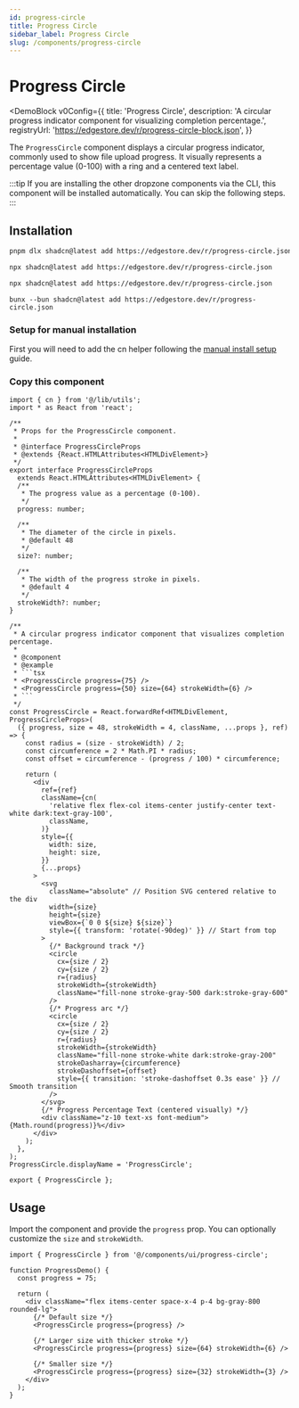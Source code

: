 ```yaml
---
id: progress-circle
title: Progress Circle
sidebar_label: Progress Circle
slug: /components/progress-circle
---
```



# Progress Circle

<DemoBlock
  v0Config={{
    title: 'Progress Circle',
    description:
      'A circular progress indicator component for visualizing completion percentage.',
    registryUrl: 'https://edgestore.dev/r/progress-circle-block.json',
  }}
>
  <ProgressCircleUsage />
</DemoBlock>

The `ProgressCircle` component displays a circular progress indicator, commonly used to show file upload progress. It visually represents a percentage value (0-100) with a ring and a centered text label.

:::tip
If you are installing the other dropzone components via the CLI, this component will be installed automatically. You can skip the following steps.
:::

## Installation

<Tabs>
<TabItem value="cli" label="CLI">

<Tabs>
<TabItem value="pnpm" label="pnpm">

```bash
pnpm dlx shadcn@latest add https://edgestore.dev/r/progress-circle.json
```

</TabItem>
<TabItem value="npm" label="npm">

```bash
npx shadcn@latest add https://edgestore.dev/r/progress-circle.json
```

</TabItem>
<TabItem value="yarn" label="yarn">

```bash
npx shadcn@latest add https://edgestore.dev/r/progress-circle.json
```

</TabItem>
<TabItem value="bun" label="bun">

```shell
bunx --bun shadcn@latest add https://edgestore.dev/r/progress-circle.json
```

</TabItem>
</Tabs>

</TabItem>
<TabItem value="manual" label="Manual">

### Setup for manual installation

First you will need to add the cn helper following the [manual install setup](/docs/components/manual-install) guide.

### Copy this component

<CollapsibleCode>

````tsx
import { cn } from '@/lib/utils';
import * as React from 'react';

/**
 * Props for the ProgressCircle component.
 *
 * @interface ProgressCircleProps
 * @extends {React.HTMLAttributes<HTMLDivElement>}
 */
export interface ProgressCircleProps
  extends React.HTMLAttributes<HTMLDivElement> {
  /**
   * The progress value as a percentage (0-100).
   */
  progress: number;

  /**
   * The diameter of the circle in pixels.
   * @default 48
   */
  size?: number;

  /**
   * The width of the progress stroke in pixels.
   * @default 4
   */
  strokeWidth?: number;
}

/**
 * A circular progress indicator component that visualizes completion percentage.
 *
 * @component
 * @example
 * ```tsx
 * <ProgressCircle progress={75} />
 * <ProgressCircle progress={50} size={64} strokeWidth={6} />
 * ```
 */
const ProgressCircle = React.forwardRef<HTMLDivElement, ProgressCircleProps>(
  ({ progress, size = 48, strokeWidth = 4, className, ...props }, ref) => {
    const radius = (size - strokeWidth) / 2;
    const circumference = 2 * Math.PI * radius;
    const offset = circumference - (progress / 100) * circumference;

    return (
      <div
        ref={ref}
        className={cn(
          'relative flex flex-col items-center justify-center text-white dark:text-gray-100',
          className,
        )}
        style={{
          width: size,
          height: size,
        }}
        {...props}
      >
        <svg
          className="absolute" // Position SVG centered relative to the div
          width={size}
          height={size}
          viewBox={`0 0 ${size} ${size}`}
          style={{ transform: 'rotate(-90deg)' }} // Start from top
        >
          {/* Background track */}
          <circle
            cx={size / 2}
            cy={size / 2}
            r={radius}
            strokeWidth={strokeWidth}
            className="fill-none stroke-gray-500 dark:stroke-gray-600"
          />
          {/* Progress arc */}
          <circle
            cx={size / 2}
            cy={size / 2}
            r={radius}
            strokeWidth={strokeWidth}
            className="fill-none stroke-white dark:stroke-gray-200"
            strokeDasharray={circumference}
            strokeDashoffset={offset}
            style={{ transition: 'stroke-dashoffset 0.3s ease' }} // Smooth transition
          />
        </svg>
        {/* Progress Percentage Text (centered visually) */}
        <div className="z-10 text-xs font-medium">{Math.round(progress)}%</div>
      </div>
    );
  },
);
ProgressCircle.displayName = 'ProgressCircle';

export { ProgressCircle };
````

</CollapsibleCode>

</TabItem>
</Tabs>

## Usage

Import the component and provide the `progress` prop. You can optionally customize the `size` and `strokeWidth`.

```tsx
import { ProgressCircle } from '@/components/ui/progress-circle';

function ProgressDemo() {
  const progress = 75;

  return (
    <div className="flex items-center space-x-4 p-4 bg-gray-800 rounded-lg">
      {/* Default size */}
      <ProgressCircle progress={progress} />

      {/* Larger size with thicker stroke */}
      <ProgressCircle progress={progress} size={64} strokeWidth={6} />

      {/* Smaller size */}
      <ProgressCircle progress={progress} size={32} strokeWidth={3} />
    </div>
  );
}
```
